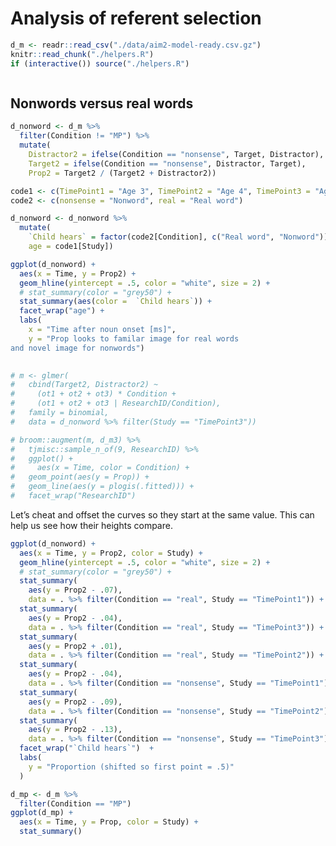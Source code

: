 Analysis of referent selection
===========================================================================

```r
d_m <- readr::read_csv("./data/aim2-model-ready.csv.gz")
knitr::read_chunk("./helpers.R")
if (interactive()) source("./helpers.R")
```

```r
```

## Nonwords versus real words

```r
d_nonword <- d_m %>% 
  filter(Condition != "MP") %>% 
  mutate(
    Distractor2 = ifelse(Condition == "nonsense", Target, Distractor),
    Target2 = ifelse(Condition == "nonsense", Distractor, Target),
    Prop2 = Target2 / (Target2 + Distractor2))

code1 <- c(TimePoint1 = "Age 3", TimePoint2 = "Age 4", TimePoint3 = "Age 5")
code2 <- c(nonsense = "Nonword", real = "Real word")

d_nonword <- d_nonword %>% 
  mutate(
    `Child hears` = factor(code2[Condition], c("Real word", "Nonword")),
    age = code1[Study])

ggplot(d_nonword) + 
  aes(x = Time, y = Prop2) + 
  geom_hline(yintercept = .5, color = "white", size = 2) +
  # stat_summary(color = "grey50") + 
  stat_summary(aes(color =  `Child hears`)) + 
  facet_wrap("age") + 
  labs(
    x = "Time after noun onset [ms]",
    y = "Prop looks to familar image for real words
and novel image for nonwords")
  

# m <- glmer(
#   cbind(Target2, Distractor2) ~
#     (ot1 + ot2 + ot3) * Condition +
#     (ot1 + ot2 + ot3 | ResearchID/Condition),
#   family = binomial,
#   data = d_nonword %>% filter(Study == "TimePoint3"))

# broom::augment(m, d_m3) %>% 
#   tjmisc::sample_n_of(9, ResearchID) %>% 
#   ggplot() + 
#     aes(x = Time, color = Condition) + 
#   geom_point(aes(y = Prop)) +
#   geom_line(aes(y = plogis(.fitted))) +
#   facet_wrap("ResearchID")
```

Let's cheat and offset the curves so they start at the same value. This can help
us see how their heights compare.

```r
ggplot(d_nonword) + 
  aes(x = Time, y = Prop2, color = Study) + 
  geom_hline(yintercept = .5, color = "white", size = 2) +
  # stat_summary(color = "grey50") + 
  stat_summary(
    aes(y = Prop2 - .07),
    data = . %>% filter(Condition == "real", Study == "TimePoint1")) + 
  stat_summary(
    aes(y = Prop2 - .04),
    data = . %>% filter(Condition == "real", Study == "TimePoint3")) + 
  stat_summary(
    aes(y = Prop2 + .01),
    data = . %>% filter(Condition == "real", Study == "TimePoint2")) + 
  stat_summary(
    aes(y = Prop2 - .04),
    data = . %>% filter(Condition == "nonsense", Study == "TimePoint1")) + 
  stat_summary(
    aes(y = Prop2 - .09),
    data = . %>% filter(Condition == "nonsense", Study == "TimePoint2")) + 
  stat_summary(
    aes(y = Prop2 - .13),
    data = . %>% filter(Condition == "nonsense", Study == "TimePoint3")) + 
  facet_wrap("`Child hears`")  + 
  labs(
    y = "Proportion (shifted so first point = .5)"
  )

```


```r
d_mp <- d_m %>% 
  filter(Condition == "MP")
ggplot(d_mp) + 
  aes(x = Time, y = Prop, color = Study) + 
  stat_summary()
```

